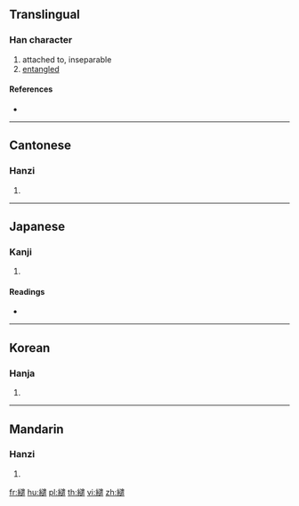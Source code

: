{{character info/new}}
{{also|缱}}
==Translingual==

===Han character===
{{Han char|rn=120|rad=糸|as=14|sn=20|four=25937|canj=VFYLR}}

# attached to, inseparable
# [[entangled]]

====References====
* {{Han ref|kx=0942.090|dkj=28006|dj=1381.180|hdz=53458.030|uh=7E7E|ud=32382|bh=F4AD|bd=62637}}

----

==Cantonese==

===Hanzi===
{{yue-hanzi|jyut=hin2|y=hin2|sim=缱}}

# {{defn|lang=yue|sort=糸14}}

----

==Japanese==

===Kanji===
{{ja-kanji|grade=|rs=糸14}}

# {{defn|lang=ja|sort=糸14}}

====Readings====
* {{ja-readings|on=[[てん]] (ten), [[きん]] (kin)|kun=[[てあつい]] (teatsui)|nanori=}}

----

==Korean==

===Hanja===
{{ko-hanja|hangeul=견|eumhun=|rv=gyeon|mr=kyŏn|y=kyen}}

# {{defn|lang=ko|sort=糸14}}

----

==Mandarin==

===Hanzi===
{{cmn-hanzi|sim=缱|pin=[[qiǎn]] ([[qian3]])|wg=ch'ien<sup>3</sup>}}

# {{defn|lang=cmn|sort=糸14}}

[[fr:繾]]
[[hu:繾]]
[[pl:繾]]
[[th:繾]]
[[vi:繾]]
[[zh:繾]]